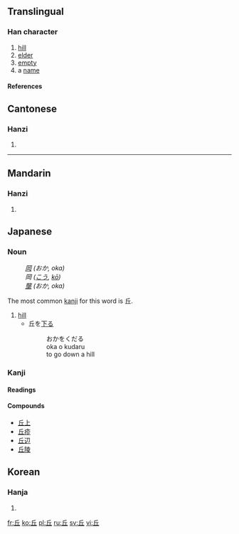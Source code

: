 {{see|丠}}<!-- may be replaced by zh-forms -->

==Translingual==
===Han character===
{{Han char|rn=1|rad=一|as=04|sn=5|four=7210<sub>1</sub>|canj=人一 (OM)}}
# [[hill]]
# [[elder]]
# [[empty]]
# a [[name]]
====References====
{{Han ref|kx=0077.140|dkj=00033|dj=0156.020|hdz=10017.010|uh=4E18|ud=19992|bh=A543|bd=42307}}


{{rfc-auto}}

==Cantonese==
===Hanzi===
{{yue-hanzi|jyut=|y=yau1}}
# {{defn|Cantonese}}
----
==Mandarin==
===Hanzi===
{{cmn-hanzi|pin=[[qiū]] (qiu1)|wg=ch'iu<sup>1</sup>}}
# {{defn|Mandarin}}



==Japanese==


===Noun===
{{ja-noun|k|count=|hira=おか|kata=|rom=oka|kanji=|kyu=|shin=|hidx=}}
:''[[岡]] (おか, oka)''
:''岡 ([[こう]], [[kō]])''
:''[[壟]] (おか, oka)''

The most common [[kanji]] for this word is 丘.
# [[hill]]
#*丘を[[下る]]
#*:おかをくだる
#*:oka o kudaru
#*:to go down a hill

===Kanji===
{{ja-kanji|grade=|rs=一04}}
====Readings====
{{ja-readings|on=[[きゅう]] ([[kyū]])|kun=[[おか]] ([[oka]])}}
====Compounds====
*[[丘上]]
*[[丘疹]]
*[[丘辺]]
*[[丘陵]]




==Korean==
===Hanja===
{{ko-hanja|hangeul=구|rv=gu|mr=ku}}
# {{defn|Korean}}






[[fr:丘]]
[[ko:丘]]
[[pl:丘]]
[[ru:丘]]
[[sv:丘]]
[[vi:丘]]